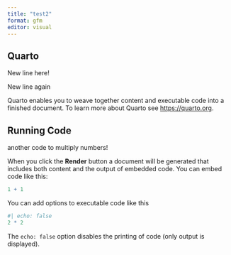 ```yaml
---
title: "test2"
format: gfm
editor: visual
---
```


## Quarto

New line here!

New line again

Quarto enables you to weave together content and executable code into a finished document. To learn more about Quarto see <https://quarto.org>.

## Running Code

another code to multiply numbers!

When you click the **Render** button a document will be generated that includes both content and the output of embedded code. You can embed code like this:

```r
1 + 1
```

You can add options to executable code like this

```r
#| echo: false
2 * 2
```

The `echo: false` option disables the printing of code (only output is displayed).
